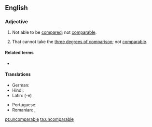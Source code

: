 ==English==

===Adjective===
{{en-adj}}

# Not able to be [[compared]]; not [[comparable]].
# {{label|en|grammar}} That cannot take the [[three degrees of comparison]]; not [[comparable]].

====Related terms====
* {{l|en|incomparable}}

====Translations====
{{trans-top|not comparable}}
* German: {{t|de|inkomparabel}}
* Hindi: {{t|hi|अतुलनीय|m|tr=atulanīya|sc=Deva}}
* Latin: {{t|la|incomparabilis}} (-e)
{{trans-mid}}
* Portuguese: {{t+|pt|incomparável|m|f}}
* Romanian: {{t+|ro|necomparabil|m|n}}, {{t+|ro|incomparabil|m|n}}
{{trans-bottom}}

[[pt:uncomparable]]
[[ta:uncomparable]]
